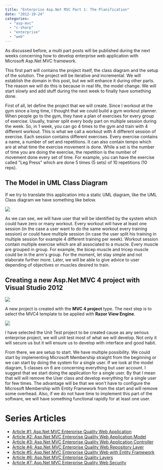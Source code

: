 ```yaml
---
title: "Enterprise Asp.Net MVC Part 1: The Planification"
date: "2012-10-24"
categories: 
  - "asp-mvc"
  - "c-sharp"
  - "enterprise"
  - "web"
---
```


As discussed before, a multi part posts will be published during the next weeks concerning how to develop enterprise web application with Microsoft Asp.Net MVC framework.

This first part will contains the project itself, the class diagram and the setup of the solution. The project will be iterative and incremental. We will establish the domain in this post, but we will enhance it during other parts. The reason we will do this is because in real life, the model change. We will start slowly and add stuff during the next week to finally have something done.

First of all, let define the project that we will create. Since I workout at the gym since a long time, I thought that we could build a gym workout planner. When people go to the gym, they have a plan of exercises for every group of exercise. Usually, trainer split every body part on multiple session during the week. So, in 1 week, you can go 4 times to the gym and train with 4 different workout. This is what we call a workout with 4 different session of exercise. Each session contains different exercises. Every exercise contains a name, a number of set and repetitions. It can also contain tempo which are at what time the exercise movement is done. While a set is the number of time you are doing the exercise, the repetition is the number of movement done every set of time. For example, you can have the exercise called "Leg Press" which are done 5 times (5 sets) of 10 repetitions (10 reps).

## The Model in UML Class Diagram

If we try to translate this application into a static UML diagram, like the UML Class diagram we have something like below.

![](images/modelClassDiagram.png)

As we can see, we will have user that will be identified by the system which could have zero or many workout. Every workout will have at least one session (in the case a user want to do the same workout every training session) or could have multiple session (in case the user split his training in multiple session for example 4 different training per week). Workout session contain multiple exercise which are all associated to a muscle. Every muscle are grouped in group. For example, the bicep muscle and tricep muscle could be in the arm's group. For the moment, let stay simple and not elaborate further more. Later, we will be able to give advice to user depending of objectives or muscles desired to train.

## Creating a new Asp.Net MVC 4 project with Visual Studio 2012

![](images/newproject2012-400x142.png)

A new project is created with the **MVC 4 project** type. The next step is to select the MVC4 template to be applied with **Razor View Engine**.

![](images/newProject_2_2012-400x361.png)

I have selected the Unit Test project to be created cause as any serious enterprise project, we will unit test most of what we will develop. Not only it will secure us but it will ensure us to develop with interface and good habit.

From there, we are setup to start. We have multiple possibility. We could start by implementing Microsoft Membership straight from the beginning or we can start by doing the system for a single user. If we look at the model diagram, 5 classes on 6 are concerning everything but user account. I suggest that we start doing the application for a single user. By that I mean that will will remove the User class and develop everything for a single user for few times. The advantage will be that we won't have to configure the Microsoft Membership with Entity Framework from the start and will remove some overhead. Also, if we do not have time to implement this part of the software, we will have something functional rapidly for at least one user.

# Series Articles

- [Article #1: Asp.Net MVC Enterprise Quality Web Application](./enterprise-asp-net-part-1-mvc-the-planification) 
- [Article #2: Asp.Net MVC Enterprise Quality Web Application Model](./enterprise-asp-net-mvc-part-2-building-the-model) 
- [Article #3: Asp.Net MVC Enterprise Quality Web Application Controller](./enterprise-asp-net-mvc-part-3-controller) 
- [Article #4: Asp.Net MVC Enterprise Quality Web Repository Layer](./enterprise-asp-net-mvc-part-4-repository) 
- [Article #5: Asp.Net MVC Enterprise Quality Web with Entity Framework](./enterprise-asp-net-mvc-part-5-database-context-and-impersonate-data) 
- [Article #6: Asp.Net MVC Enterprise Quality Layers](./enterprise-asp-net-mvc-part-6-the-three-layers-of-validation) 
- [Article #7: Asp.Net MVC Enterprise Quality Web Security](./enterprise-asp-net-mvc-part-7-securing-action-with-role-authorization)